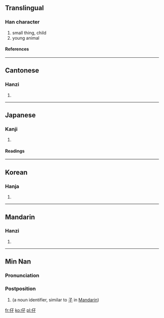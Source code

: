 ==Translingual==
===Han character===
{{Han char|rn=9|rad=人|as=03|sn=5|four=2724<sub>7</sub>|canj=人弓木 (OND)}}
# small thing, child
# young animal
====References====
{{Han ref|kx=0092.060|dkj=00367|dj=0195.090|hdz=10115.050|uh=4ED4|ud=20180|bh=A54A|bd=42314}}
----
==Cantonese==
===Hanzi===
{{yue-hanzi|jyut=|y=jai2, ji2}}
# {{defn|Cantonese}}
----
==Japanese==
===Kanji===
{{ja-kanji|grade=|rs=人03}}
# {{defn|Japanese}}
====Readings====
{{ja-readings|on=[[し]] (shi), [[さい]] (sai)|kun=[[たえる]] (taeru)}}
----
==Korean==
===Hanja===
{{ko-hanja|hangeul=자|rv=ja|mr=cha}}
# {{defn|Korean}}
----
==Mandarin==
===Hanzi===
{{cmn-hanzi|pin=[[zǐ]] ([[zi3]])|wg=tzu<sup>3</sup>}}
# {{defn|Mandarin}}

----

==Min Nan==

===Pronunciation===
{{IPA|[ a˥˥ ]}}

===Postposition===
{{nan-post|ts|poj=a|pojt=a1|rs=人03}}

# (a noun identifier, similar to [[子]] in [[Mandarin]])

[[fr:仔]]
[[ko:仔]]
[[pl:仔]]